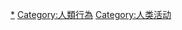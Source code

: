 {{Commons category|Recreation}}
{{Catmore}}

[[Category:休閒|*]]
[[Category:人類行為|Category:人類行為]]
[[Category:人类活动|Category:人类活动]]